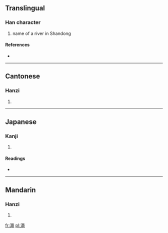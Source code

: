 {{also|渑}}
==Translingual==

===Han character===
{{Han char|rn=85|rad=水|as=13|sn=16|four=3711<sub>7</sub>|canj=水口X山 (ERXU)}}

# name of a river in Shandong

====References====
* {{Han ref|kx=0652.390|dkj=18378|dj=1062.280|hdz=31755.080|uh=6FA0|ud=28576|bh=BF49|bd=48969}}

----

==Cantonese==

===Hanzi===
{{yue-hanzi|jyut=|y=man5, sing4|sim=渑}}

# {{defn|Cantonese|sort=水13}}

----

==Japanese==

===Kanji===
{{ja-kanji|grade=|rs=水13}}

# {{defn|Japanese|sort=水13}}

====Readings====
* {{ja-readings|on=[[しょう]] (shō), [[じょう]] (jō), [[びん]] (bin), [[みん]] (min)|kun=}}

----

==Mandarin==

===Hanzi===
{{cmn-hanzi|sim=渑|pin=[[mǐn]] ([[min3]])|wg=min<sup>3</sup>}}

# {{defn|Mandarin|sort=水13}}

[[fr:澠]]
[[pl:澠]]